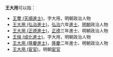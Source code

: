 '''王大用'''可以指：
* [[王璽_(天順進士)|王璽 (天順進士)]]，字大用，明朝政治人物
* [[王大用_(弘治進士)|王大用 (弘治進士)]]，[[弘治|弘治]]六年[[進士|進士]]、[[明朝|明朝]]政治人物
* [[王大用_(正德進士)|王大用 (正德進士)]]，[[正德_(明朝)|正德]]三年進士、明朝政治人物
* [[王俁_(成化進士)|王俁 (成化進士)]]，字大用，明朝政治人物
* [[王大用_(隆慶進士)|王大用 (隆慶進士)]]，[[隆庆_(明朝)|隆慶]]二年進士、明朝政治人物
* [[王大用_(宦官)|王大用 (宦官)]]，明朝[[宦官|宦官]]
{{disambig|cat=三字王姓人名消歧义|da}}